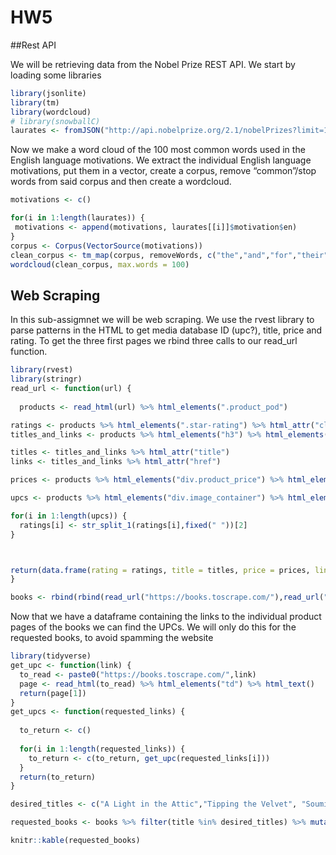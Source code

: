# HW5

##Rest API

We will be retrieving data from the Nobel Prize REST API. We start by loading some libraries

```r
library(jsonlite)
library(tm)
library(wordcloud)
# library(snowballC)
laurates <- fromJSON("http://api.nobelprize.org/2.1/nobelPrizes?limit=100000&nobelPrizeYear=1901&yearTo=2024")$nobelPrizes$laureates
```
Now we make a word cloud of the 100 most common words used in the English language motivations. We extract the individual English language motivations, put them in a vector, create a corpus, remove "common"/stop words from said corpus and then create a wordcloud.
```r
motivations <- c()

for(i in 1:length(laurates)) {
 motivations <- append(motivations, laurates[[i]]$motivation$en)
}
corpus <- Corpus(VectorSource(motivations))
clean_corpus <- tm_map(corpus, removeWords, c("the","and","for","their","his","her","which","with","has","who","they","that","into","are"))
wordcloud(clean_corpus, max.words = 100)
```

## Web Scraping
In this sub-assigmnet we will be web scraping. We use the rvest library to parse patterns in the HTML to get media database ID (upc?), title, price and rating. To get the three first pages we rbind three calls to our read_url function.
```r
library(rvest)
library(stringr)
read_url <- function(url) {
  
  products <- read_html(url) %>% html_elements(".product_pod")

ratings <- products %>% html_elements(".star-rating") %>% html_attr("class")
titles_and_links <- products %>% html_elements("h3") %>% html_elements("a")

titles <- titles_and_links %>% html_attr("title")
links <- titles_and_links %>% html_attr("href")

prices <- products %>% html_elements("div.product_price") %>% html_elements("p.price_color") %>% html_text()

upcs <- products %>% html_elements("div.image_container") %>% html_elements("a") %>% html_elements("img") %>% html_attr("src")

for(i in 1:length(upcs)) {
  ratings[i] <- str_split_1(ratings[i],fixed(" "))[2]
}



return(data.frame(rating = ratings, title = titles, price = prices, links = links))
}

books <- rbind(rbind(read_url("https://books.toscrape.com/"),read_url("https://books.toscrape.com/catalogue/page-2.html")),read_url("https://books.toscrape.com/catalogue/page-3.html"))
```
Now that we have a dataframe containing the links to the individual product pages of the books we can find the UPCs. We will only do this for the requested books, to avoid spamming the website

```r
library(tidyverse)
get_upc <- function(link) {
  to_read <- paste0("https://books.toscrape.com/",link)
  page <- read_html(to_read) %>% html_elements("td") %>% html_text()
  return(page[1])
}
get_upcs <- function(requested_links) {
  
  to_return <- c()
  
  for(i in 1:length(requested_links)) {
    to_return <- c(to_return, get_upc(requested_links[i]))
  }
  return(to_return)
}

desired_titles <- c("A Light in the Attic","Tipping the Velvet", "Soumission","Sharp Objects", "Sapiens: A Brief History of Humankind")

requested_books <- books %>% filter(title %in% desired_titles) %>% mutate(upc = get_upcs(links)) %>% relocate(upc, title, price, rating) %>% select(-links)

knitr::kable(requested_books)
``` 

